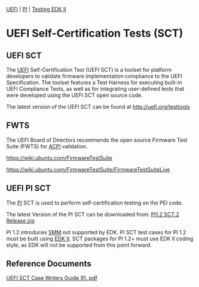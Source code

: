 [[UEFI]] | [[PI]] | [[Testing EDK II]]

= UEFI Self-Certification Tests (SCT) =

== UEFI SCT ==

The [[UEFI]] Self-Certification Test (UEFI SCT) is a toolset for platform developers to validate firmware implementation compliance to the UEFI Specification. The toolset features a Test Harness for executing built-in UEFI Compliance Tests, as well as for integrating user-defined tests that were developed using the UEFI SCT open source code. 

The latest version of the UEFI SCT can be found at http://uefi.org/testtools

== FWTS ==

The UEFI Board of Directors recommends the open source Firmware Test Suite (FWTS) for [[ACPI]] validation.

https://wiki.ubuntu.com/FirmwareTestSuite

https://wiki.ubuntu.com/FirmwareTestSuite/FirmwareTestSuiteLive

== UEFI PI SCT ==

The [[UEFI PI|PI]] SCT is used to perform self-certification testing on the PEI code. 

The latest Version of the PI SCT can be downloaded from: 
[https://sourceforge.net/projects/pi-sct/files/PI1.2_Sct_.2_Release_Mar_05_2013/PI1.2-SCT.2Release-Mar052013.zip/download PI1.2 SCT.2 Release.zip]

PI 1.2 introduces [[SMM]] not supported by EDK. PI SCT test cases for PI 1.2 must be built using [[EDK II]]. SCT packages for PI 1.2+ must use EDK II coding style, as EDK will not be supported from this point forward.

== Reference Documents ==

[https://sourceforge.net/projects/edk2/files/General%20Documentation/UEFI%20SCT%20Case%20Writers%20Guide_0_91.pdf/download UEFI SCT Case Writers Guide 91. pdf]
